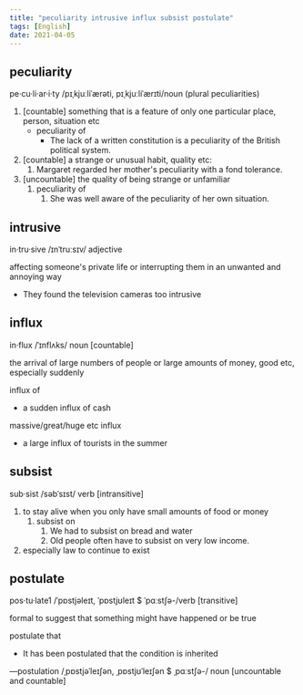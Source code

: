 ```yaml
---
title: "peculiarity intrusive influx subsist postulate"
tags: [English]
date: 2021-04-05
---
```


## peculiarity

pe·cu·li·ar·i·ty /pɪˌkjuːliˈærəti, pɪˌkjuːliˈærɪti/noun (plural peculiarities)

1. [countable] something that is a feature of only one particular place, person, situation
   etc
   - peculiarity of
     - The lack of a written constitution is a peculiarity of the British political
       system.
2. [countable] a strange or unusual habit, quality etc:
   1. Margaret regarded her mother's peculiarity with a fond tolerance.
3. [uncountable] the quality of being strange or unfamiliar
   1. peculiarity of
      1. She was well aware of the peculiarity of her own situation.

## intrusive

in·tru·sive /ɪnˈtruːsɪv/ adjective

affecting someone's private life or interrupting them in an unwanted and annoying way

- They found the television cameras too intrusive

## influx

in·flux /ˈɪnflʌks/ noun [countable]

the arrival of large numbers of people or large amounts of money, good etc, especially
suddenly

influx of

- a sudden influx of cash

massive/great/huge etc influx

- a large influx of tourists in the summer

## subsist

sub·sist /səbˈsɪst/ verb [intransitive]

1. to stay alive when you only have small amounts of food or money
   1. subsist on
      1. We had to subsist on bread and water
      2. Old people often have to subsist on very low income.
2. especially law to continue to exist

## postulate

pos·tu·late1 /ˈpɒstjəleɪt, ˈpɒstjʊleɪt $ ˈpɑːstʃə-/verb [transitive]

formal to suggest that something might have happened or be true

postulate that

- It has been postulated that the condition is inherited

—postulation /ˌpɒstjəˈleɪʃən, ˌpɒstjʊˈleɪʃən $ ˌpɑːstʃə-/ noun [uncountable and countable]